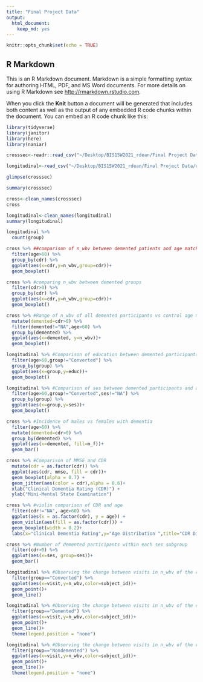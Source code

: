 ```yaml
---
title: "Final Project Data"
output: 
  html_document: 
    keep_md: yes
---
```


```r
knitr::opts_chunk$set(echo = TRUE)
```

## R Markdown

This is an R Markdown document. Markdown is a simple formatting syntax for authoring HTML, PDF, and MS Word documents. For more details on using R Markdown see <http://rmarkdown.rstudio.com>.

When you click the **Knit** button a document will be generated that includes both content as well as the output of any embedded R code chunks within the document. You can embed an R code chunk like this:

```r
library(tidyverse)
library(janitor)
library(here)
library(naniar)
``` 

```r
crosssec<-readr::read_csv("~/Desktop/BIS15W2021_rdean/Final Project Data/oasis_cross-sectional.csv")
```
```r
longitudinal<-read_csv("~/Desktop/BIS15W2021_rdean/Final Project Data/oasis_longitudinal.csv")
```
```r
glimpse(crosssec)
```
```r
summary(crosssec)
```
```r
cross<-clean_names(crosssec)
cross
```
```r
longitudinal<-clean_names(longitudinal)
summary(longitudinal)
```
```r
longitudinal %>% 
  count(group)
```
```r
cross %>% ##comparison of n_wbv between demented patients and age matched controls
  filter(age>60) %>% 
  group_by(cdr) %>% 
  ggplot(aes(x=cdr,y=n_wbv,group=cdr))+
  geom_boxplot()
```
```r
cross %>% #comparing n_wbv between demented groups
  filter(cdr>0) %>% 
  group_by(cdr) %>% 
  ggplot(aes(x=cdr,y=n_wbv,group=cdr))+
  geom_boxplot()
```
```r
cross %>% #Range of n_wbv of all demented participants vs control age matched controls
  mutate(demented=cdr>0) %>%
  filter(demented!="NA",age>60) %>% 
  group_by(demented) %>% 
  ggplot(aes(x=demented, y=n_wbv))+
  geom_boxplot()
```
```r
longitudinal %>% #Comparison of education between demented participants and age matched controls
  filter(age>60,group!="Converted") %>% 
  group_by(group) %>% 
  ggplot(aes(x=group,y=educ))+
  geom_boxplot()
```
```r
longitudinal %>% #Comparison of ses between demented participants and age matched controls
  filter(age>60,group!="Converted",ses!="NA") %>% 
  group_by(group) %>% 
  ggplot(aes(x=group,y=ses))+
  geom_boxplot()
```
```r
cross %>% #Incidence of males vs females with dementia
  filter(age>60) %>% 
  mutate(demented=cdr>0) %>% 
  group_by(demented) %>% 
  ggplot(aes(x=demented, fill=m_f))+
  geom_bar()
```
```r
cross %>% #Comparison of MMSE and CDR
  mutate(cdr = as.factor(cdr)) %>%
  ggplot(aes(cdr, mmse, fill = cdr))+
  geom_boxplot(alpha = 0.7) +
  geom_jitter(aes(color = cdr),alpha = 0.6)+
  xlab("Clinical Dementia Rating (CDR)") +
  ylab("Mini-Mental State Examination")
```
```r
cross %>% #violin comparison of CDR and age
  filter(cdr!="NA", age>60) %>% 
  ggplot(aes(x = as.factor(cdr), y = age)) + 
  geom_violin(aes(fill = as.factor(cdr))) + 
  geom_boxplot(width = 0.2)+
  labs(x="Clinical Dementia Rating",y="Age Distribution ",title="CDR Distribution")
```
```r
cross %>% #Number of demented participants within each ses subgroup
  filter(cdr>0) %>% 
  ggplot(aes(x=ses, group=ses))+ 
  geom_bar()
```
```r
longitudinal %>% #Observing the change between visits in n_wbv of the converted group
  filter(group=="Converted") %>% 
  ggplot(aes(x=visit,y=n_wbv,color=subject_id))+ 
  geom_point()+
  geom_line()
```
```r
longitudinal %>% #Observing the change between visits in n_wbv of the converted group
  filter(group=="Demented") %>% 
  ggplot(aes(x=visit,y=n_wbv,color=subject_id))+ 
  geom_point()+
  geom_line()+
  theme(legend.position = "none")
```
```r
longitudinal %>% #Observing the change between visits in n_wbv of the converted group
  filter(group=="Nondemented") %>% 
  ggplot(aes(x=visit,y=n_wbv,color=subject_id))+ 
  geom_point()+
  geom_line()+
  theme(legend.position = "none")
```



